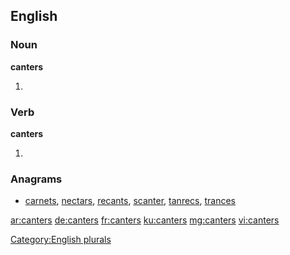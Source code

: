 ==English==

===Noun===
'''canters'''

# {{plural of |[[canter]]}}

===Verb===
'''canters'''

# {{third-person singular of|canter}}

===Anagrams===
* [[carnets#English|carnets]], [[nectars#English|nectars]], [[recants#English|recants]], [[scanter#English|scanter]], [[tanrecs#English|tanrecs]], [[trances#English|trances]]

[[Category:English plurals]]

[[ar:canters]]
[[de:canters]]
[[fr:canters]]
[[ku:canters]]
[[mg:canters]]
[[vi:canters]]